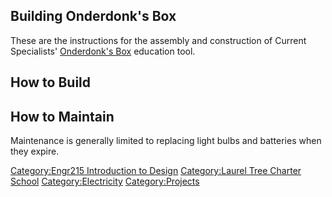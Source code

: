 ==Building Onderdonk's Box==

These are the instructions for the assembly and construction of Current Specialists' [[Laurel_Tree_onderdonk's_box|Onderdonk's Box]] education tool.

==How to Build==
{{How to
| title=How to Build Onderdonk's Box
| size=180
| Image:Onderdonk's Build 1.jpg | Plywood used on project (Photo by Brian Weekly)
|1| Cut 1/2" thick plywood to dimensions required for box. Onderdonk's Box required the following cuts of plywood for construction:  two 18"x6", one 6"x13", one 3.5"x13", four 1/2"x18", four 1"x3.5", and two 12"x18" pieces.   Also cut to 12”x18” for the box top is a piece of 1/4" polycarbonate.
| Image:Onderdonk's Build 2.jpg | Glued and stapled wall (Photo by Brian Weekly)
|2| Glue, then staple a 1/2" strip of plywood to a 12" wall piece 1/4" from the top of the wall piece. Measure a half inch below the strip, then glue and staple another 1/2" strip of plywood.  Directly below this second strip and at both ends of the wall, glue and staple a 1"x3.5" block.  Finally, glue and staple a third 1/2" strip to the bottom of the wall.  Repeat for other wall piece. 
| Image:Onderdonk's Build 3.jpg | Slider with Polyethylene (Photo by Arrow Walker)
|3| Cut a 1" diameter channel down the center of one 12"x18" piece of plywood to within 1.75" from the end.  Come in 2 inches from each side and cut two smaller channels to the same distance for the terminals, leaving as small a gap between the terminals and the plywood as possible. Paint the sheet of plywood with a sealer.
| Image:Onderdonk's Build 4.jpg | Painted Box (Photo by Arrow Walker)
|4| Paint the entire outside of the box then coat it in a clear-coat layer.
| Image:Onderdonk's Build 5.jpg | Polycarbonate with holes (Photo by Arrow Walker)
|5| Drill holes in the polycarbonate to allow copper rods, battery wires, and light bulb bases to protrude through. Align the holes to match that of the access slider.
| Image:Onderdonk's Build 6.jpg | Components glued in (Photo by Arrow Walker)
|6| Glue the above mentioned components to the polycarbonate from the underside using E6000 and solvent when applicable. Place the polycarbonate sheet upside down on top of the now constructed box. Insert solid sheet of 12"x18" plywood into gap between the upper 4 pieces of 1/2" plywood.  Push terminals down until they touch the plywood so that height will be uniform.  Allow 24 to 48 hours to bond.
| Image:Onderdonk's Build 7.jpg | Wires glued and soldered (Photo by Arrow Walker)
|7| Extend the wires from the battery casings and attach alligator clips to the ends of each wire, then glue wires together in the middle to allow access through the slider sheet.
| Image:Onderdonk's Build 8.jpg | Bottom of Poly Carbonate (Photo by Brian Weekly)
|8| Remove the polycarbonate's protective covering before applying adhesive to the inside of the box's top. Flip the polycarbonate to its upright position. Push the polycarbonate down to the box.
| Image:Onderdonk's Build 9.jpg | Finished Box (Photo by Brian Weekly)
|9| Attach eye bolts to the end of the sliders and check that the sliders fit in the gap.
| Image:Onderdonk's Build 10.jpg | Light test (Photo by Brian Weekly)
|10| Test the connections and various configurations.
}}

==How to Maintain==
Maintenance is generally limited to replacing light bulbs and batteries when they expire.


[[Category:Engr215 Introduction to Design]]
[[Category:Laurel Tree Charter School]]
[[Category:Electricity]]
[[Category:Projects]]